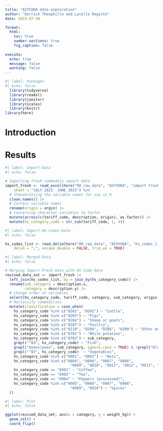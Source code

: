 ```yaml
---
title: "ASYCUDA data exploration"
author: "Derrick Theophille and Lycelle Registe"
date: 2023-07-30

format: 
  html:
    toc: true
    number-sections: true
    fig_caption: false
    
execute: 
  echo: true
  message: false
  warning: false
---
```


```r
#| label: Packages
#| echo: false
  library(tidyverse)
  library(readxl)
  library(janitor)
  library(scales)
  library(knitr)
library(here)
```

# Introduction

# Results 

```r
#| label: Import-Data
#| echo: false 

# Importing fresh commodity import data
import_fresh <- read_excel(here("00_raw_data", "ASYVUDA", "import fresh.xls"), 
    sheet = "JULY 2022- JUNE 2023") %>%
  # Standardizing the variable names for use in R
  clean_names() |> 
  # Correct variable names
  rename(origin = orgin) |> 
  # Converting character variables to factor 
  mutate(across(c(tariff_code, description, origin), as.factor)) |> 
  mutate(hs_category_code = str_sub(tariff_code, 1, 4))
```

```r
#| label: Import-HS-Codes-Data
#| echo: false 

hs_codes_list <- read_delim(here("00_raw_data", "ASYVUDA", "hs_codes_list.csv"), 
    delim = ";", escape_double = FALSE, trim_ws = TRUE)
```

```r
#| label: Merged-Data
#| echo: false 

# Merging Import Fresh Data with HS Code Data
revised_data_set <- import_fresh |> 
  left_join(hs_codes_list, by = join_by(hs_category_code)) |> 
  rename(sub_category = description.x,
         category = description.y) |> 
  # Change order of variables
  select(hs_category_code, tariff_code, category, sub_category, origin, weight_kg, cif_value_ecd) %>% 
  # Reclassify commodities 
  mutate(classification = case_when(
    hs_category_code %in% c("0201", "0202") ~ "Cattle",
    hs_category_code %in% c("0203") ~ "Pigs",
    hs_category_code %in% c("0204") ~ "Sheep or goats",
    hs_category_code %in% c("0207") ~ "Poultry",
    hs_category_code %in% c("0210", "0208", "0206", "0209") ~ "Other meat",
    hs_category_code %in% c("0701") ~ "White potatoes",
    hs_category_code %in% c("0703") ~ sub_category,
    grepl("^03", hs_category_code) ~ "Fish",
    grepl("beans|peas", sub_category, ignore.case = TRUE) & !grepl("blend", sub_category) ~ "Peas and beans",
    grepl("^07", hs_category_code)  ~ "Vegetables",
    hs_category_code %in% c("0801", "0802") ~ "Nuts",
    hs_category_code %in% c("0804", "0806", "0807", "0808", 
                              "0809", "0810", "0811", "0812", "0813", "0814") ~ "Fruits",
    hs_category_code == "0901" ~ "Coffee",
    hs_category_code == "0902" ~ "Tea",
    hs_category_code == "0904" ~ "Peppers (processed)",
    hs_category_code %in% c("0905", "0906", "0907", "0908", 
                              "0909", "0910") ~ "Spices"
  ))
```

```r
#| label: Plot
#| echo: false

ggplot(revised_data_set, aes(x = category, y = weight_kg)) + 
  geom_col() +
  coord_flip()
```

